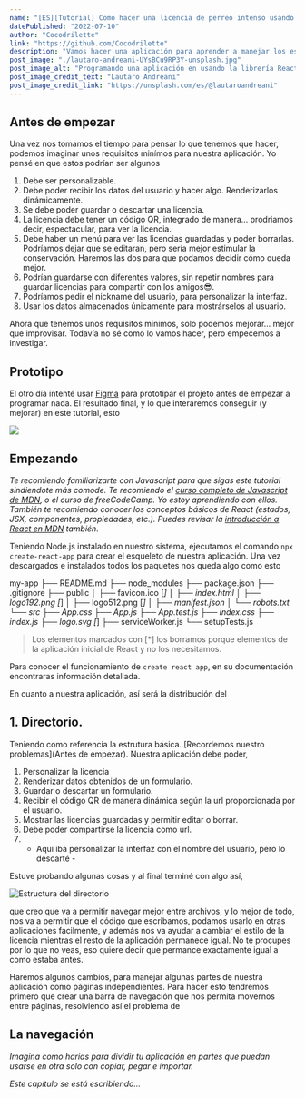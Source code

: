 ```yaml
---
name: "[ES][Tutorial] Como hacer una licencia de perreo intenso usando React y la API indexDB."
datePublished: "2022-07-10"
author: "Cocodrilette"
link: "https://github.com/Cocodrilette"
description: "Vamos hacer una aplicación para aprender a manejar los estados de componentes en React, renderizado condicional, routing y CSS. Además vamos a usar la API IndexDB, para proveer a nuestra aplicación con datos persistentes y relacionado exclusivamento con el dispositivo del usuario. Tambíen vamos aprender a cómo generar códigos QR a partir de una URL provista por el usuario usando Javascript. Empecemos."
post_image: "./lautaro-andreani-UYsBCu9RP3Y-unsplash.jpg"
post_image_alt: "Programando una aplicación en usando la librería React"
post_image_credit_text: "Lautaro Andreani"
post_image_credit_link: "https://unsplash.com/es/@lautaroandreani"
---
```

## Antes de empezar

Una vez nos tomamos el tiempo para pensar lo que tenemos que hacer, podemos imaginar unos requisitos minímos para nuestra aplicación. Yo pensé en que estos podrían ser algunos

1. Debe ser personalizable.
2. Debe poder recibir los datos del usuario y hacer algo. Renderizarlos dinámicamente.
3. Se debe poder guardar o descartar una licencia.
4. La licencia debe tener un código QR, integrado de manera... prodriamos decir,  espectacular,  para ver la licencia.
5. Debe haber un menú para ver las licencias guardadas y poder borrarlas. Podríamos dejar que se editaran, pero sería mejor estimular la conservación. Haremos las dos para que podamos decidir cómo queda mejor.
6. Podrían guardarse con diferentes valores, sin repetir nombres para guardar licencias para compartir con los amigos😎.
7. Podríamos pedir el nickname del usuario, para personalizar la interfaz.
8. Usar los datos almacenados únicamente para mostrárselos al usuario.

Ahora que tenemos unos requisitos mínimos, solo podemos mejorar... mejor que improvisar. Todavía no sé como lo vamos hacer, pero empecemos a investigar.

## Prototipo

El otro día intenté usar [Figma](https://www.figma.com/) para prototipar el projeto antes de empezar a programar nada. El resultado final, y lo que interaremos conseguir (y mejorar) en este tutorial, esto

![](https://i.imgur.com/trnvNMT.png)

## Empezando

*Te recomiendo familiarizarte con Javascript para que sigas este tutorial sindiendote más comode. Te recomiendo el [curso completo de Javascript de MDN](https://developer.mozilla.org/es/docs/Learn/JavaScript/First_steps), o el curso de freeCodeCamp. Yo estoy aprendiendo con ellos. También te recomiendo conocer los conceptos básicos de React (estados, JSX, componentes, propiedades, etc.). Puedes revisar la [introducción a React en MDN](https://developer.mozilla.org/es/docs/Learn/Tools_and_testing/Client-side_JavaScript_frameworks/React_getting_started) también.*

Teniendo Node.js instalado en nuestro sistema, ejecutamos el comando `npx create-react-app` para crear el esqueleto de nuestra aplicación. Una vez descargados e instalados todos los paquetes nos queda algo como esto

my-app
├── README.md
├── node_modules
├── package.json
├── .gitignore
├── public
│   ├── favicon.ico [*]
│   ├── index.html
│   ├── logo192.png [*]
│   ├── logo512.png [*]
│   ├── manifest.json
│   └── robots.txt
└── src
    ├── App.css
    ├── App.js
    ├── App.test.js
    ├── index.css
    ├── index.js
    ├── logo.svg [*]
    ├── serviceWorker.js
    └── setupTests.js

> Los elementos marcados con [*] los borramos porque elementos de la aplicación inicial de React y no los necesitamos.

Para conocer el funcionamiento de `create react app`, en su documentación encontraras información detallada. 

En cuanto a nuestra aplicación, así será la distribución del 

## 1. Directorio.

Teniendo como referencia la estrutura básica. [Recordemos nuestro problemas](Antes de empezar). Nuestra aplicación debe poder, 

1. Personalizar la licencia
2. Renderizar datos obtenidos de un formulario.
3. Guardar o descartar un formulario.
4. Recibir el código QR de manera dinámica según la url proporcionada por el usuario.
5.  Mostrar las licencias guardadas y permitir editar o borrar.
6. Debe poder compartirse la licencia como url. 
7. - Aqui iba personalizar la interfaz con el nombre del usuario, pero lo descarté -

Estuve probando algunas cosas y al final terminé con algo así, 

![Estructura del directorio](https://i.imgur.com/M9XOju3.png)

que creo que va a permitir navegar mejor entre archivos, y lo mejor de todo, nos va a permitir que el código que escribamos, podamos usarlo en otras aplicaciones facilmente, y además nos va ayudar a cambiar el estilo de la licencia mientras el resto de la aplicación permanece igual. No te procupes por lo que no veas, eso quiere decir que permance exactamente igual a como estaba antes.

Haremos algunos cambios, para manejar algunas partes de nuestra aplicación como páginas independientes. Para hacer esto tendremos primero que crear una barra de navegación que nos permita movernos entre páginas, resolviendo así el problema de 

## La navegación

*Imagina como harias para dividir tu aplicación en partes que puedan usarse en otra solo con copiar, pegar e importar.*

*Este capítulo se está escribiendo...*
